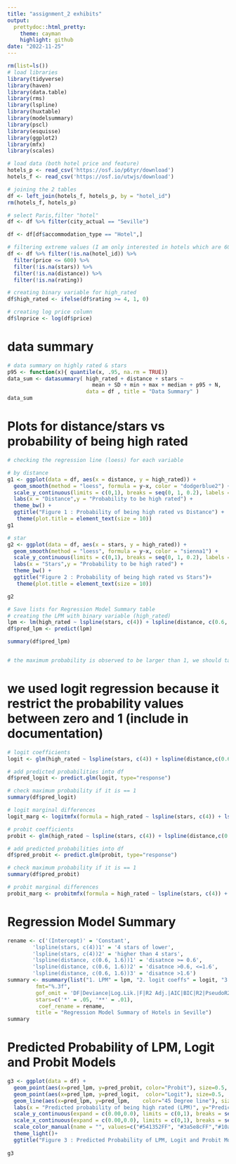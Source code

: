 ```yaml
---
title: "assignment_2 exhibits"
output:   
  prettydoc::html_pretty:
    theme: cayman
    highlight: github
date: "2022-11-25"
---
```


```r
rm(list=ls())
# load libraries
library(tidyverse)
library(haven)
library(data.table)
library(rms)
library(lspline)
library(huxtable)
library(modelsummary)
library(pscl)
library(esquisse)
library(ggplot2)
library(mfx)
library(scales)
```

```r
# load data (both hotel price and feature)
hotels_p <- read_csv('https://osf.io/p6tyr/download')
hotels_f <- read_csv('https://osf.io/utwjs/download')
```

```r
# joining the 2 tables
df <- left_join(hotels_f, hotels_p, by = "hotel_id")
rm(hotels_f, hotels_p)
```

```r
# select Paris,filter "hotel"
df <- df %>% filter(city_actual == "Seville")

df <- df[df$accommodation_type == "Hotel",]

# filtering extreme values (I am only interested in hotels which are 600 or cheaper)
df <- df %>% filter(!is.na(hotel_id)) %>% 
  filter(price <= 600) %>% 
  filter(!is.na(stars)) %>% 
  filter(!is.na(distance)) %>% 
  filter(!is.na(rating))

# creating binary variable for high_rated
df$high_rated <- ifelse(df$rating >= 4, 1, 0)

# creating log price column
df$lnprice <- log(df$price)
```

# data summary
```r
# data summary on highly rated & stars
p95 <- function(x){ quantile(x, .95, na.rm = TRUE)}
data_sum <- datasummary( high_rated + distance + stars ~ 
                           mean + SD + min + max + median + p95 + N, 
                         data = df , title = "Data Summary" )
data_sum
```

# Plots for distance/stars vs probability of being high rated
```r
# checking the regression line (loess) for each variable

# by distance
g1 <- ggplot(data = df, aes(x = distance, y = high_rated)) +
  geom_smooth(method = "loess", formula = y~x, color = "dodgerblue2") +
  scale_y_continuous(limits = c(0,1), breaks = seq(0, 1, 0.2), labels = scales::percent) +
  labs(x = "Distance",y = "Probability to be high rated") +
  theme_bw() +
  ggtitle("Figure 1 : Probability of being high rated vs Distance") +
   theme(plot.title = element_text(size = 10))
g1

# star
g2 <- ggplot(data = df, aes(x = stars, y = high_rated)) +
  geom_smooth(method = "loess", formula = y~x, color = "sienna1") +
  scale_y_continuous(limits = c(0,1), breaks = seq(0, 1, 0.2), labels = scales::percent) +
  labs(x = "Stars",y = "Probability to be high rated") +
  theme_bw() +
  ggtitle("Figure 2 : Probability of being high rated vs Stars")+
   theme(plot.title = element_text(size = 10))

g2
```

```r
# Save lists for Regression Model Summary table
# creating the LPM with binary variable (high_rated)
lpm <- lm(high_rated ~ lspline(stars, c(4)) + lspline(distance, c(0.6, 1.6)) + lnprice, data = df)
df$pred_lpm <- predict(lpm)

summary(df$pred_lpm)


# the maximum probability is observed to be larger than 1, we should take logit and probit to predict the values for the data
```
# we used logit regression because it restrict the probability values between zero and 1 (include in documentation)
```r
# logit coefficients
logit <- glm(high_rated ~ lspline(stars, c(4)) + lspline(distance,c(0.6, 1.6))+ lnprice, data=df, family='binomial'(link = "logit"))

# add predicted probabilities into df
df$pred_logit <- predict.glm(logit, type="response")

# check maximum probability if it is == 1
summary(df$pred_logit)

# logit marginal differences
logit_marg <- logitmfx(formula = high_rated ~ lspline(stars, c(4)) + lspline(distance,c(0.6, 1.6)) + lnprice, data=df, atmean=FALSE)

# probit coefficients
probit <- glm(high_rated ~ lspline(stars, c(4)) + lspline(distance,c(0.6, 1.6))+ lnprice, data=df, family=binomial(link="probit"))

# add predicted probabilities into df
df$pred_probit <- predict.glm(probit, type="response")

# check maximum probability if it is == 1
summary(df$pred_probit)

# probit marginal differences
probit_marg <- probitmfx(formula = high_rated ~ lspline(stars, c(4)) + lspline(distance,c(0.6, 1.6))+ lnprice, data=df, atmean=F)
```

# Regression Model Summary
```r
rename <- c('(Intercept)' = 'Constant',
        'lspline(stars, c(4))1' = '4 stars of lower',
        'lspline(stars, c(4))2' = 'higher than 4 stars',
        'lspline(distance, c(0.6, 1.6))1' = 'disatnce >= 0.6',
        'lspline(distance, c(0.6, 1.6))2' = 'disatnce >0.6, <=1.6',
        'lspline(distance, c(0.6, 1.6))3' = 'disatnce >1.6')
summary <- msummary(list("1. LPM" = lpm, "2. logit coeffs" = logit, "3. logit marg" = logit_marg, "4. probit" = probit, "5. probit marg" = probit_marg),
         fmt="%.3f",
         gof_omit = 'DF|Deviance|Log.Lik.|F|R2 Adj.|AIC|BIC|R2|PseudoR2',
         stars=c('*' = .05, '**' = .01),
          coef_rename = rename,
         title = "Regression Model Summary of Hotels in Seville")
summary
```

# Predicted Probability of LPM, Logit and Probit Models
```r
g3 <- ggplot(data = df) +
  geom_point(aes(x=pred_lpm, y=pred_probit, color="Probit"), size=0.5,  shape=16) +
  geom_point(aes(x=pred_lpm, y=pred_logit,  color="Logit"), size=0.5,  shape=16) +
  geom_line(aes(x=pred_lpm, y=pred_lpm,    color="45 Degree line"), size=0.5) +
  labs(x = "Predicted probability of being high rated (LPM)", y="Predicted probability")+
  scale_y_continuous(expand = c(0.00,0.0), limits = c(0,1), breaks = seq(0,1,0.2)) +
  scale_x_continuous(expand = c(0.00,0.0), limits = c(0,1), breaks = seq(0,1,0.2)) +
  scale_color_manual(name = "", values=c("#541352FF", "#3a5e8cFF","#10a53dFF")) +
  theme_light()+
  ggtitle("Figure 3 : Predicted Probability of LPM, Logit and Probit Models")
  
g3
```





